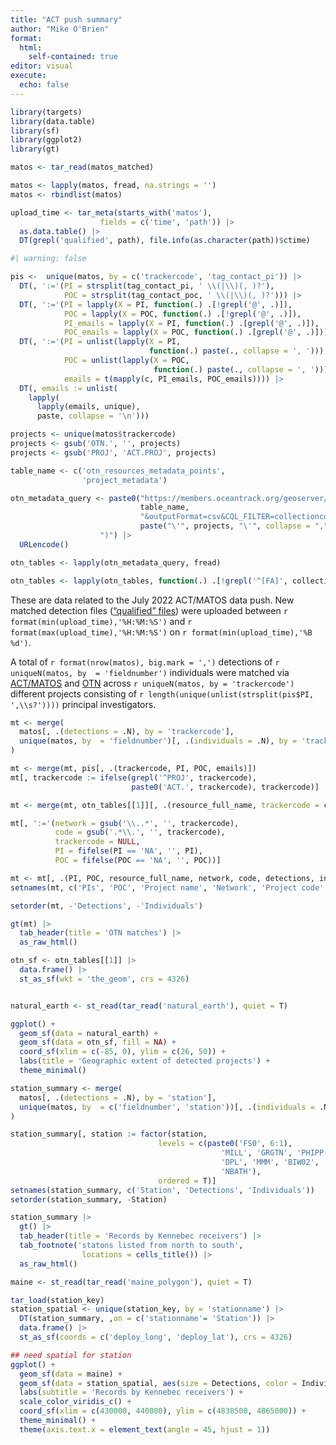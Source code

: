 ```yaml
---
title: "ACT push summary"
author: "Mike O'Brien"
format:
  html:
    self-contained: true
editor: visual
execute:
  echo: false
---
```


```r
library(targets)
library(data.table)
library(sf)
library(ggplot2)
library(gt)
```

```r
matos <- tar_read(matos_matched)

matos <- lapply(matos, fread, na.strings = '')
matos <- rbindlist(matos)
```

```r
upload_time <- tar_meta(starts_with('matos'),
                    fields = c('time', 'path')) |> 
  as.data.table() |> 
  DT(grepl('qualified', path), file.info(as.character(path))$ctime)
```

```r
#| warning: false

pis <-  unique(matos, by = c('trackercode', 'tag_contact_pi')) |> 
  DT(, ':='(PI = strsplit(tag_contact_pi, ' \\(|\\)(, )?'),
            POC = strsplit(tag_contact_poc, ' \\(|\\)(, )?'))) |>
  DT(, ':='(PI = lapply(X = PI, function(.) .[!grepl('@', .)]),
            POC = lapply(X = POC, function(.) .[!grepl('@', .)]),
            PI_emails = lapply(X = PI, function(.) .[grepl('@', .)]),
            POC_emails = lapply(X = POC, function(.) .[grepl('@', .)]))) |> 
  DT(, ':='(PI = unlist(lapply(X = PI,
                               function(.) paste(., collapse = ', '))),
            POC = unlist(lapply(X = POC,
                                function(.) paste(., collapse = ', '))),
            emails = t(mapply(c, PI_emails, POC_emails)))) |> 
  DT(, emails := unlist(
    lapply(
      lapply(emails, unique),
      paste, collapse = '\n')))

```

```r
projects <- unique(matos$trackercode)
projects <- gsub('OTN.', '', projects)
projects <- gsub('PROJ', 'ACT.PROJ', projects)

table_name <- c('otn_resources_metadata_points',
                'project_metadata')

otn_metadata_query <- paste0("https://members.oceantrack.org/geoserver/otn/ows?service=WFS&version=1.0.0&request=GetFeature&typeName=otn:",
                             table_name,
                             "&outputFormat=csv&CQL_FILTER=collectioncode IN (",
                             paste("\'", projects, "\'", collapse = ",", sep = ''),
                    ")") |> 
  URLencode()

otn_tables <- lapply(otn_metadata_query, fread)

otn_tables <- lapply(otn_tables, function(.) .[!grepl('^[FA]', collectioncode), collectioncode := paste0('OTN.', collectioncode)])
```

These are data related to the July 2022 ACT/MATOS data push. New matched detection files (["qualified" files](https://members.oceantrack.org/data/otn-detection-extract-documentation-matched-to-animals#autotoc-item-autotoc-2)) were uploaded between `r format(min(upload_time),'%H:%M:%S')` and `r format(max(upload_time),'%H:%M:%S')` on `r format(min(upload_time),'%B %d')`.

A total of `r format(nrow(matos), big.mark = ',')` detections of `r uniqueN(matos, by  = 'fieldnumber')` individuals were matched via [ACT/MATOS](https://matos.asascience.com/project/detail/192) and [OTN](https://members.oceantrack.org/OTN/project?ccode=ACT.PROJ192) across `r uniqueN(matos, by = 'trackercode')` different projects consisting of `r length(unique(unlist(strsplit(pis$PI, ',\\s?'))))` principal investigators.

```r
mt <- merge(
  matos[, .(detections = .N), by = 'trackercode'],
  unique(matos, by  = 'fieldnumber')[, .(individuals = .N), by = 'trackercode']
)

mt <- merge(mt, pis[, .(trackercode, PI, POC, emails)])
mt[, trackercode := ifelse(grepl('^PROJ', trackercode), 
                           paste0('ACT.', trackercode), trackercode)]

mt <- merge(mt, otn_tables[[1]][, .(resource_full_name, trackercode = collectioncode)])

mt[, ':='(network = gsub('\\..*', '', trackercode),
          code = gsub('.*\\.', '', trackercode),
          trackercode = NULL,
          PI = fifelse(PI == 'NA', '', PI),
          POC = fifelse(POC == 'NA', '', POC))]

mt <- mt[, .(PI, POC, resource_full_name, network, code, detections, individuals, emails)]
setnames(mt, c('PIs', 'POC', 'Project name', 'Network', 'Project code', 'Detections', 'Individuals', 'Contact info'))

setorder(mt, -'Detections', -'Individuals')

gt(mt) |>
  tab_header(title = 'OTN matches') |>
  as_raw_html()
```

```r
otn_sf <- otn_tables[[1]] |> 
  data.frame() |> 
  st_as_sf(wkt = 'the_geom', crs = 4326)


natural_earth <- st_read(tar_read('natural_earth'), quiet = T)

ggplot() +
  geom_sf(data = natural_earth) +
  geom_sf(data = otn_sf, fill = NA) +
  coord_sf(xlim = c(-85, 0), ylim = c(26, 50)) +
  labs(title = 'Geographic extent of detected projects') +
  theme_minimal()
```

```r
station_summary <- merge(
  matos[, .(detections = .N), by = 'station'],
  unique(matos, by  = c('fieldnumber', 'station'))[, .(individuals = .N), by = 'station']
)

station_summary[, station := factor(station,
                                 levels = c(paste0('FS0', 6:1),
                                               'MILL', 'GRGTN', 'PHIPP-E', 'PHIPP',
                                               'DPL', 'MMM', 'BIW02', 'BIW01', 'SAS',
                                               'NBATH'),
                                 ordered = T)]
setnames(station_summary, c('Station', 'Detections', 'Individuals'))
setorder(station_summary, -Station)

station_summary |> 
  gt() |> 
  tab_header(title = 'Records by Kennebec receivers') |> 
  tab_footnote('statons listed from north to south',
                locations = cells_title()) |> 
  as_raw_html()
```

```r
maine <- st_read(tar_read('maine_polygon'), quiet = T)

tar_load(station_key)
station_spatial <- unique(station_key, by = 'stationname') |> 
  DT(station_summary, ,on = c('stationname'= 'Station')) |> 
  data.frame() |> 
  st_as_sf(coords = c('deploy_long', 'deploy_lat'), crs = 4326)

## need spatial for station
ggplot() +
  geom_sf(data = maine) +
  geom_sf(data = station_spatial, aes(size = Detections, color = Individuals)) +
  labs(subtitle = 'Records by Kennebec receivers') +
  scale_color_viridis_c() +
  coord_sf(xlim = c(430000, 440000), ylim = c(4838500, 4865000)) +
  theme_minimal() +
  theme(axis.text.x = element_text(angle = 45, hjust = 1))
```
